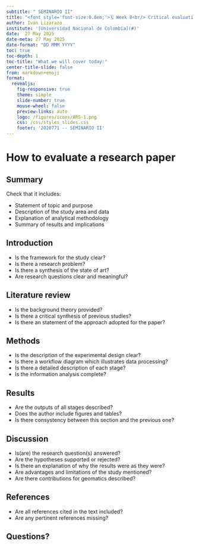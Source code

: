 ```yaml
---
subtitle: " SEMINARIO II"
title: "<font style='font-size:0.8em;'>🗓️ Week 8<br/> Critical evaluation of a research paper</font>"
author: Ivan Lizarazo
institute: '[Universidad Nacional de Colombia](#)'
date:  27 May 2025
date-meta: 27 May 2025
date-format: "DD MMM YYYY"
toc: true
toc-depth: 1
toc-title: "What we will cover today:"
center-title-slide: false
from: markdown+emoji
format:
  revealjs: 
    fig-responsive: true
    theme: simple
    slide-number: true
    mouse-wheel: false
    preview-links: auto
    logo: /figures/icons/ARS-1.png
    css: /css/styles_slides.css
    footer: '2020771 -- SEMINARIO II'
---
```


# How to evaluate a research paper

##  Summary

Check that it includes:

- Statement of topic and purpose
- Description of the study area and data
- Explanation of analytical methodology 
- Summary of results and implications

## Introduction 

- Is the framework for the study clear?
- Is there a research problem?
- Is there a synthesis of the state of art?
- Are research questions clear and meaningful?

## Literature review

- Is the background theory provided?
- Is there a critical synthesis of previous studies?
- Is there an statement of the approach adopted for the paper?

## Methods

- Is the description of the experimental design clear?
- Is there a workflow diagram which illustrates data processing?
- Is there a detailed description of each stage? 
- Is the information analysis complete? 

## Results

- Are the outputs of all stages described?
- Does the author include figures and tables?
- Is there consystency between this section and the previous one?

## Discussion

- Is(are) the  research question(s) answered?
-  Are the hypotheses supported or rejected?
- Is there an explanation of why the results were as they were?
- Are advantages and limitations of the study mentioned?
- Are there contributions for geomatics described?

## References

-  Are all references cited in the text included?
-  Are any pertinent references missing?

## Questions?


